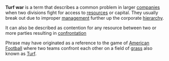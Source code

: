 '''Turf war''' is a term that describes a common problem in larger [[company|companies]] when two divisions fight for access to [[resources]] or capital. They usually break out due to improper [[management]] further up the corporate [[hierarchy]].

It can also be described as contention for any resource between two or more parties resulting in [[confrontation]]

Phrase may have originated as a reference to the game of [[American Football]] where two teams confront each other on a field of [[Poaceae|grass]] also known as [[Turf]].

{{vocab-stub}}